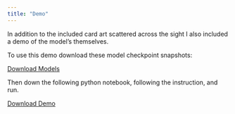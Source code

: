 ```yaml
---
title: "Demo"
---
```


In addition to the included card art scattered across the sight I also included a demo of the model's themselves.

To use this demo download these model checkpoint snapshots:

<a href="models" class="download" title="Download Models Here">Download Models</a>

Then down the following python notebook, following the instruction, and run.

<a href="demo.iypnb" class="download" title="Download Demo Here">Download Demo</a>